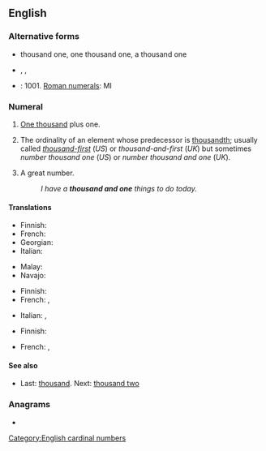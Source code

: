 ==English==

===Alternative forms===
* {{qualifier|US}} thousand one, one thousand one, a thousand one
* {{qualifier|UK}} {{l|en|thousand and one}}, {{l|en|one thousand and one}}, {{l|en|a thousand and one}}
* {{l|en|Arabic numerals}}: 1001. [[Roman numerals]]: MI

===Numeral===
{{head|en|numeral}}

# {{lb|en|US}} [[thousand|One thousand]] plus one.
# {{lb|en|informal}} The ordinality of an element whose predecessor is [[thousandth]]; usually called ''[[thousand-first]]'' (''US'') or ''thousand-and-first'' (''UK'') but sometimes ''number thousand one'' (''US'') or ''number thousand and one'' (''UK'').
# {{lb|en|informal}} A great number.
#: ''I have a '''thousand and one''' things to do today.''

====Translations====
{{trans-top|one thousand plus one}}
* Finnish: {{t+|fi|tuhatyksi}}
* French: {{t|fr|mille un}}
* Georgian: {{t|ka|ათას ერთი}}
* Italian: {{t|it|mille uno}}
{{trans-mid}}
* Malay: {{t|ms|seribu satu}}
* Navajo: {{t|nv|tʼááłáhádí mííl tʼááłáʼí}}
{{trans-bottom}}

{{trans-top|thousand-first}}
* Finnish: {{t+|fi|tuhannesensimmäinen}}
* French: {{t|fr|mille et unième}} {{qualifier|for things in a sequence}}, {{t|fr|mille un}}
{{trans-mid}}
* Italian: {{t|it|millunesimo}} {{qualifier|for things in a sequence}}, {{t|it|mille uno}}
{{trans-bottom}}

{{trans-top|great number}}
* Finnish: {{t|fi|tuhat ja yksi}}
{{trans-mid}}
* French: {{t+|fr|mille et un|m}}, {{t+|fr|mille et une|f}}
{{trans-bottom}}

====See also====
* Last: [[thousand]]. Next: [[thousand two]]

===Anagrams===
* {{anagrams|en|one thousand}}

[[Category:English cardinal numbers]]